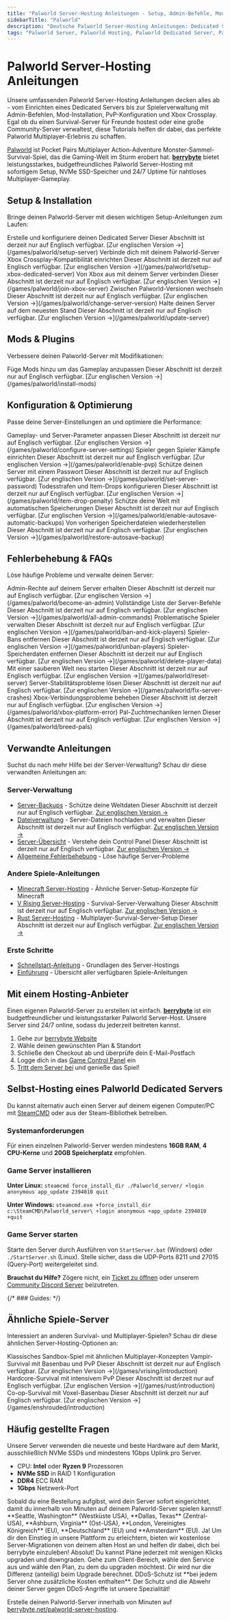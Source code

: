 ```yaml
---
title: "Palworld Server-Hosting Anleitungen - Setup, Admin-Befehle, Mods & Fehlerbehebung"
sidebarTitle: "Palworld"
description: "Deutsche Palworld Server-Hosting Anleitungen: Dedicated Server Setup, Admin-Befehle, PvP-Konfiguration, Mod-Installation, Xbox Crossplay und Fehlerbehebung."
tags: "Palworld Server, Palworld Hosting, Palworld Dedicated Server, Palworld Multiplayer, Palworld Admin-Befehle, Palworld Mods, Xbox Crossplay, PvP"
---
```


# Palworld Server-Hosting Anleitungen

Unsere umfassenden Palworld Server-Hosting Anleitungen decken alles ab - vom Einrichten eines Dedicated Servers bis zur Spielerverwaltung mit Admin-Befehlen, Mod-Installation, PvP-Konfiguration und Xbox Crossplay. Egal ob du einen Survival-Server für Freunde hostest oder eine große Community-Server verwaltest, diese Tutorials helfen dir dabei, das perfekte Palworld Multiplayer-Erlebnis zu schaffen.

[Palworld](https://store.steampowered.com/app/1623730/palworld/) ist Pocket Pairs Multiplayer Action-Adventure Monster-Sammel-Survival-Spiel, das die Gaming-Welt im Sturm erobert hat. **[berrybyte](https://berrybyte.net/palworld-server-hosting)** bietet leistungsstarkes, budgetfreundliches Palworld Server-Hosting mit sofortigem Setup, NVMe SSD-Speicher und 24/7 Uptime für nahtloses Multiplayer-Gameplay.

## Setup & Installation

Bringe deinen Palworld-Server mit diesen wichtigen Setup-Anleitungen zum Laufen:

<CardGroup cols={2}>
  <Card title="Palworld Server einrichten" href="/games/palworld/setup-server" icon="server">
    Erstelle und konfiguriere deinen Dedicated Server
    <Info>Dieser Abschnitt ist derzeit nur auf Englisch verfügbar. [Zur englischen Version →](/games/palworld/setup-server)</Info>
  </Card>
  <Card title="Server beitreten" href="/de/spiele/palworld/server-beitreten" icon="users">
    Verbinde dich mit deinem Palworld-Server
  </Card>
  <Card title="Xbox Dedicated Server" href="/games/palworld/setup-xbox-dedicated-server" icon="gamepad-2">
    Xbox Crossplay-Kompatibilität einrichten
    <Info>Dieser Abschnitt ist derzeit nur auf Englisch verfügbar. [Zur englischen Version →](/games/palworld/setup-xbox-dedicated-server)</Info>
  </Card>
  <Card title="Xbox Server beitreten" href="/games/palworld/join-xbox-server" icon="xbox">
    Von Xbox aus mit deinem Server verbinden
    <Info>Dieser Abschnitt ist derzeit nur auf Englisch verfügbar. [Zur englischen Version →](/games/palworld/join-xbox-server)</Info>
  </Card>
  <Card title="Server-Version ändern" href="/games/palworld/change-server-version" icon="code-branch">
    Zwischen Palworld-Versionen wechseln
    <Info>Dieser Abschnitt ist derzeit nur auf Englisch verfügbar. [Zur englischen Version →](/games/palworld/change-server-version)</Info>
  </Card>
  <Card title="Server aktualisieren" href="/games/palworld/update-server" icon="download">
    Halte deinen Server auf dem neuesten Stand
    <Info>Dieser Abschnitt ist derzeit nur auf Englisch verfügbar. [Zur englischen Version →](/games/palworld/update-server)</Info>
  </Card>
</CardGroup>

## Mods & Plugins

Verbessere deinen Palworld-Server mit Modifikationen:

<CardGroup cols={2}>
  <Card title="Mods installieren" href="/games/palworld/install-mods" icon="puzzle-piece">
    Füge Mods hinzu um das Gameplay anzupassen
    <Info>Dieser Abschnitt ist derzeit nur auf Englisch verfügbar. [Zur englischen Version →](/games/palworld/install-mods)</Info>
  </Card>
</CardGroup>

## Konfiguration & Optimierung

Passe deine Server-Einstellungen an und optimiere die Performance:

<CardGroup cols={2}>
  <Card title="Server-Einstellungen konfigurieren" href="/games/palworld/configure-server-settings" icon="settings">
    Gameplay- und Server-Parameter anpassen
    <Info>Dieser Abschnitt ist derzeit nur auf Englisch verfügbar. [Zur englischen Version →](/games/palworld/configure-server-settings)</Info>
  </Card>
  <Card title="PvP aktivieren" href="/games/palworld/enable-pvp" icon="swords">
    Spieler gegen Spieler Kämpfe einrichten
    <Info>Dieser Abschnitt ist derzeit nur auf Englisch verfügbar. [Zur englischen Version →](/games/palworld/enable-pvp)</Info>
  </Card>
  <Card title="Server-Passwort setzen" href="/games/palworld/set-server-password" icon="lock">
    Schütze deinen Server mit einem Passwort
    <Info>Dieser Abschnitt ist derzeit nur auf Englisch verfügbar. [Zur englischen Version →](/games/palworld/set-server-password)</Info>
  </Card>
  <Card title="Item-Drop-Strafe" href="/games/palworld/item-drop-penalty" icon="skull">
    Todesstrafen und Item-Drops konfigurieren
    <Info>Dieser Abschnitt ist derzeit nur auf Englisch verfügbar. [Zur englischen Version →](/games/palworld/item-drop-penalty)</Info>
  </Card>
  <Card title="Autosave & Backups aktivieren" href="/games/palworld/enable-autosave-automatic-backups" icon="floppy-disk">
    Schütze deine Welt mit automatischen Speicherungen
    <Info>Dieser Abschnitt ist derzeit nur auf Englisch verfügbar. [Zur englischen Version →](/games/palworld/enable-autosave-automatic-backups)</Info>
  </Card>
  <Card title="Backup wiederherstellen" href="/games/palworld/restore-autosave-backup" icon="clock-rotate-left">
    Von vorherigen Speicherdateien wiederherstellen
    <Info>Dieser Abschnitt ist derzeit nur auf Englisch verfügbar. [Zur englischen Version →](/games/palworld/restore-autosave-backup)</Info>
  </Card>
</CardGroup>

## Fehlerbehebung & FAQs

Löse häufige Probleme und verwalte deinen Server:

<CardGroup cols={2}>
  <Card title="Admin werden" href="/games/palworld/become-an-admin" icon="crown">
    Admin-Rechte auf deinem Server erhalten
    <Info>Dieser Abschnitt ist derzeit nur auf Englisch verfügbar. [Zur englischen Version →](/games/palworld/become-an-admin)</Info>
  </Card>
  <Card title="Alle Admin-Befehle" href="/games/palworld/all-admin-commands" icon="terminal">
    Vollständige Liste der Server-Befehle
    <Info>Dieser Abschnitt ist derzeit nur auf Englisch verfügbar. [Zur englischen Version →](/games/palworld/all-admin-commands)</Info>
  </Card>
  <Card title="Spieler bannen und kicken" href="/games/palworld/ban-and-kick-players" icon="user-slash">
    Problematische Spieler verwalten
    <Info>Dieser Abschnitt ist derzeit nur auf Englisch verfügbar. [Zur englischen Version →](/games/palworld/ban-and-kick-players)</Info>
  </Card>
  <Card title="Spieler entbannen" href="/games/palworld/unban-players" icon="user-check">
    Spieler-Bans entfernen
    <Info>Dieser Abschnitt ist derzeit nur auf Englisch verfügbar. [Zur englischen Version →](/games/palworld/unban-players)</Info>
  </Card>
  <Card title="Spielerdaten löschen" href="/games/palworld/delete-player-data" icon="trash">
    Spieler-Speicherdaten entfernen
    <Info>Dieser Abschnitt ist derzeit nur auf Englisch verfügbar. [Zur englischen Version →](/games/palworld/delete-player-data)</Info>
  </Card>
  <Card title="Server zurücksetzen" href="/games/palworld/reset-server" icon="rotate-ccw">
    Mit einer sauberen Welt neu starten
    <Info>Dieser Abschnitt ist derzeit nur auf Englisch verfügbar. [Zur englischen Version →](/games/palworld/reset-server)</Info>
  </Card>
  <Card title="Server-Abstürze beheben" href="/games/palworld/fix-server-crashes" icon="wrench">
    Server-Stabilitätsprobleme lösen
    <Info>Dieser Abschnitt ist derzeit nur auf Englisch verfügbar. [Zur englischen Version →](/games/palworld/fix-server-crashes)</Info>
  </Card>
  <Card title="Xbox Platform Error" href="/games/palworld/xbox-platform-error" icon="exclamation-triangle">
    Xbox-Verbindungsprobleme beheben
    <Info>Dieser Abschnitt ist derzeit nur auf Englisch verfügbar. [Zur englischen Version →](/games/palworld/xbox-platform-error)</Info>
  </Card>
  <Card title="Pals züchten Anleitung" href="/games/palworld/breed-pals" icon="heart">
    Pal-Zuchtmechaniken lernen
    <Info>Dieser Abschnitt ist derzeit nur auf Englisch verfügbar. [Zur englischen Version →](/games/palworld/breed-pals)</Info>
  </Card>
</CardGroup>

## Verwandte Anleitungen

Suchst du nach mehr Hilfe bei der Server-Verwaltung? Schau dir diese verwandten Anleitungen an:

### Server-Verwaltung
- [Server-Backups](/panel/backups) - Schütze deine Weltdaten <Info>Dieser Abschnitt ist derzeit nur auf Englisch verfügbar. [Zur englischen Version →](/panel/backups)</Info>
- [Dateiverwaltung](/panel/importing-files) - Server-Dateien hochladen und verwalten <Info>Dieser Abschnitt ist derzeit nur auf Englisch verfügbar. [Zur englischen Version →](/panel/importing-files)</Info>
- [Server-Übersicht](/panel/overview) - Verstehe dein Control Panel <Info>Dieser Abschnitt ist derzeit nur auf Englisch verfügbar. [Zur englischen Version →](/panel/overview)</Info>
- [Allgemeine Fehlerbehebung](/de/hilfe/troubleshooting) - Löse häufige Server-Probleme

### Andere Spiele-Anleitungen
- [Minecraft Server-Hosting](/de/spiele/minecraft/einfuehrung) - Ähnliche Server-Setup-Konzepte für Minecraft
- [V Rising Server-Hosting](/games/vrising/introduction) - Survival-Server-Verwaltung <Info>Dieser Abschnitt ist derzeit nur auf Englisch verfügbar. [Zur englischen Version →](/games/vrising/introduction)</Info>
- [Rust Server-Hosting](/games/rust/introduction) - Multiplayer-Survival-Server-Setup <Info>Dieser Abschnitt ist derzeit nur auf Englisch verfügbar. [Zur englischen Version →](/games/rust/introduction)</Info>

### Erste Schritte
- [Schnellstart-Anleitung](/de/schnellstart) - Grundlagen des Server-Hostings
- [Einführung](/de/einfuehrung) - Übersicht aller verfügbaren Spiele-Anleitungen

## Mit einem Hosting-Anbieter
Einen eigenen Palworld-Server zu erstellen ist einfach. **[berrybyte](https://berrybyte.net/)** ist ein budgetfreundlicher und leistungsstarker Palworld Server-Host. Unsere Server sind 24/7 online, sodass du jederzeit beitreten kannst.

1. Gehe zur [berrybyte Website](https://berrybyte.net/palworld-server-hosting)
2. Wähle deinen gewünschten Plan & Standort
3. Schließe den Checkout ab und überprüfe dein E-Mail-Postfach
4. Logge dich in das [Game Control Panel](https://game.berrybyte.net) ein
5. [Tritt dem Server bei](./server-beitreten) und genieße das Spiel!

## Selbst-Hosting eines Palworld Dedicated Servers

Du kannst alternativ auch einen Server auf deinem eigenen Computer/PC mit [SteamCMD](https://developer.valvesoftware.com/wiki/SteamCMD) oder aus der Steam-Bibliothek betreiben.

### Systemanforderungen

Für einen einzelnen Palworld-Server werden mindestens **16GB RAM**, **4 CPU-Kerne** und **20GB Speicherplatz** empfohlen.

### Game Server installieren

**Unter Linux:**
`steamcmd force_install_dir ./Palworld_server/ +login anonymous app_update 2394010 quit`

**Unter Windows:**
`steamcmd.exe +force_install_dir c:\SteamCMD\Palworld_server\ +login anonymous +app_update 2394010 +quit`

### Game Server starten

Starte den Server durch Ausführen von `StartServer.bat` (Windows) oder `./StartServer.sh` (Linux). Stelle sicher, dass die UDP-Ports 8211 und 27015 (Query-Port) weitergeleitet sind.


**Brauchst du Hilfe?** Zögere nicht, ein [Ticket zu öffnen](https://berrybyte.net/support) oder unserem [Community Discord Server](https://berrybyte.net/discord) beizutreten.

{/* ### Guides: 
<Card title="How to Join a Palworld Server?" href="/games/Palworld/join-server">
</Card> */}

## Ähnliche Spiele-Server

Interessiert an anderen Survival- und Multiplayer-Spielen? Schau dir diese ähnlichen Server-Hosting-Optionen an:

<CardGroup cols={2}>
  <Card title="Minecraft Server-Hosting" href="/de/spiele/minecraft/einfuehrung" icon="cube">
    Klassisches Sandbox-Spiel mit ähnlichen Multiplayer-Konzepten
  </Card>
  <Card title="V Rising Server-Hosting" href="/games/vrising/introduction" icon="droplet">
    Vampir-Survival mit Basenbau und PvP <Info>Dieser Abschnitt ist derzeit nur auf Englisch verfügbar. [Zur englischen Version →](/games/vrising/introduction)</Info>
  </Card>
  <Card title="Rust Server-Hosting" href="/games/rust/introduction" icon="shield">
    Hardcore-Survival mit intensivem PvP <Info>Dieser Abschnitt ist derzeit nur auf Englisch verfügbar. [Zur englischen Version →](/games/rust/introduction)</Info>
  </Card>
  <Card title="Enshrouded Server-Hosting" href="/games/enshrouded/introduction" icon="mountain">
    Co-op-Survival mit Voxel-Basenbau <Info>Dieser Abschnitt ist derzeit nur auf Englisch verfügbar. [Zur englischen Version →](/games/enshrouded/introduction)</Info>
  </Card>
</CardGroup>

## Häufig gestellte Fragen

<AccordionGroup>

<Accordion title="Welche Spezifikationen haben die Server?">
Unsere Server verwenden die neueste und beste Hardware auf dem Markt, ausschließlich NVMe SSDs und mindestens 1Gbps Uplink pro Server.

- CPU: **Intel** oder **Ryzen 9** Prozessoren
- **NVMe SSD** in RAID 1 Konfiguration
- **DDR4** ECC RAM
- **1Gbps** Netzwerk-Port
</Accordion>

<Accordion title="Wie lange dauert das Setup?">
Sobald du eine Bestellung aufgibst, wird dein Server sofort eingerichtet, damit du innerhalb von Minuten auf deinem Palworld-Server spielen kannst!
</Accordion>

<Accordion title="In welchen Standorten befinden sich die Server?">
**Seattle, Washington** (Westküste USA), **Dallas, Texas** (Zentral-USA), **Ashburn, Virginia** (Ost-USA), **London, Vereinigtes Königreich** (EU), **Deutschland** (EU) und **Amsterdam** (EU).
</Accordion>

<Accordion title="Kann ich meinen bestehenden Server zu berrybyte migrieren?">
Ja! Um dir den Einstieg in unsere Plattform zu erleichtern, bieten wir kostenlose Server-Migrationen von deinem alten Host an und helfen dir dabei, dich bei berrybyte einzuleben!
</Accordion>

<Accordion title="Kann ich meinen Server später upgraden/downgraden?">
Absolut! Du kannst Pläne jederzeit mit wenigen Klicks upgraden und downgraden. Gehe zum Client-Bereich, wähle den Service aus und wähle den Plan, zu dem du upgraden möchtest. Dir wird nur die Differenz (anteilig) beim Upgrade berechnet.
</Accordion>

<Accordion title="Sind die Server DDoS-geschützt?">
DDoS-Schutz ist **bei jedem Server ohne zusätzliche Kosten enthalten**. Der Schutz und die Abwehr deiner Server gegen DDoS-Angriffe ist unsere Spezialität!
</Accordion>

</AccordionGroup>


Erstelle deinen Palworld-Server innerhalb von Minuten auf [berrybyte.net/palworld-server-hosting](https://berrybyte.net/palworld-server-hosting).